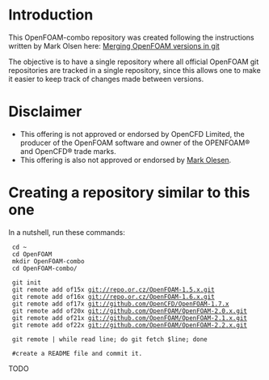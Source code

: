 = Introduction =
This OpenFOAM-combo repository was created following the instructions written by Mark Olsen here: [http://olesenm.github.io/2009/11/24/merging-OpenFOAM-versions/ Merging OpenFOAM versions in git]

The objective is to have a single repository where all official OpenFOAM git repositories are tracked in a single repository, since this allows one to make it easier to keep track of changes made between versions.

= Disclaimer =
* This offering is not approved or endorsed by OpenCFD Limited, the producer of the OpenFOAM software and owner of the OPENFOAM®  and OpenCFD® trade marks.
* This offering is also not approved or endorsed by [https://github.com/olesenm Mark Olesen].

= Creating a repository similar to this one =
In a nutshell, run these commands:
  cd ~
  cd OpenFOAM
  mkdir OpenFOAM-combo
  cd OpenFOAM-combo/

  git init
  git remote add of15x git://repo.or.cz/OpenFOAM-1.5.x.git
  git remote add of16x git://repo.or.cz/OpenFOAM-1.6.x.git
  git remote add of17x git://github.com/OpenCFD/OpenFOAM-1.7.x
  git remote add of20x git://github.com/OpenFOAM/OpenFOAM-2.0.x.git
  git remote add of21x git://github.com/OpenFOAM/OpenFOAM-2.1.x.git
  git remote add of22x git://github.com/OpenFOAM/OpenFOAM-2.2.x.git

  git remote | while read line; do git fetch $line; done

  #create a README file and commit it.

TODO
